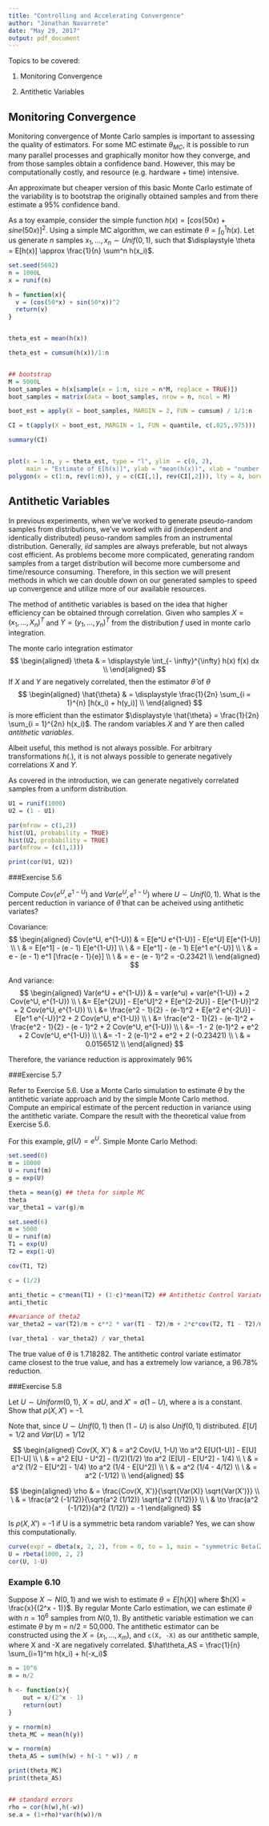 ```yaml
---
title: "Controlling and Accelerating Convergence"
author: "Jonathan Navarrete"
date: "May 29, 2017"
output: pdf_document
---
```




Topics to be covered:

1. Monitoring Convergence

2. Antithetic Variables



## Monitoring Convergence 


Monitoring convergence of Monte Carlo samples is important to assessing the quality of estimators. For some MC estimate $\theta_{MC}$, it is possible to run many parallel processes and graphically monitor how they converge, and from those samples obtain a confidence band. However, this may be computationally costly, and resource (e.g. hardware + time) intensive.

An approximate but cheaper version of this basic Monte Carlo estimate of the variability is to bootstrap the originally obtained samples and from there estimate a 95% confidence band.

As a toy example, consider the simple function $h(x) = [cos(50x) + sine(50x)]^2$. Using a simple MC algorithm, we can estimate $\theta = \int_0^1 h(x)$. Let us generate $n$ samples $x_1, ..., x_n \sim Unif(0,1)$, such that $\displaystyle \theta = E[h(x)] \approx \frac{1}{n} \sum^n h(x_i)$. 

```r
set.seed(5692)
n = 1000L
x = runif(n)

h = function(x){
  v = (cos(50*x) + sin(50*x))^2
  return(v)
}


theta_est = mean(h(x)) 

theta_est = cumsum(h(x))/1:n


## bootstrap
M = 5000L
boot_samples = h(x[sample(x = 1:n, size = n*M, replace = TRUE)])
boot_samples = matrix(data = boot_samples, nrow = n, ncol = M)

boot_est = apply(X = boot_samples, MARGIN = 2, FUN = cumsum) / 1/1:n

CI = t(apply(X = boot_est, MARGIN = 1, FUN = quantile, c(.025,.975)))

summary(CI)


plot(x = 1:n, y = theta_est, type = "l", ylim  = c(0, 2),
     main = "Estimate of E[h(x)]", ylab = "mean(h(x))", xlab = "number of samples")
polygon(x = c(1:n, rev(1:n)), y = c(CI[,1], rev(CI[,2])), lty = 4, border = "blue")


```




\newpage
\clearpage




## Antithetic Variables

In previous experiments, when we've worked to generate pseudo-random samples from distributions, we've worked with *iid* (independent and identically distributed) peuso-random samples from an instrumental distribution. Generally, *iid* samples are always preferable, but not always cost efficient. As problems become more complicated, generating random samples from a target distribution will become more cumbersome and time/resource consuming. Therefore, in this section we will present methods in which we can double down on our generated samples to speed up convergence and utilize more of our available resources.


The method of antithetic variables is based on the idea that higher efficiency can be obtained through correlation. Given who samples $X = (x_1, ..., X_n)^T$ and $Y = (y_1, ..., y_n)^T$ from the distribution $f$ used in monte carlo integration.  

The monte carlo integration estimator
$$
\begin{aligned}
\theta & = \displaystyle \int_{- \infty}^{\infty} h(x) f(x) dx \\
\end{aligned}
$$
If $X$ and $Y$ are negatively correlated, then the estimator $\hat{\theta}$ of $\theta$
$$
\begin{aligned}
\hat{\theta} & = \displaystyle \frac{1}{2n} \sum_{i = 1}^{n} [h(x_i) + h(y_i)] \\
\end{aligned}
$$
is more efficient than the estimator $\displaystyle \hat{\theta} = \frac{1}{2n} \sum_{i = 1}^{2n} h(x_i)$. The random variables $X$ and $Y$ are then called *antithetic variables*. 

Albeit useful, this method is not always possible. For arbitrary transformations $h(.)$, it is not always possible to generate negatively correlations $X$ and $Y$.

As covered in the introduction, we can generate negatively correlated samples from a uniform distribution.

```r
U1 = runif(1000)
U2 = (1 - U1)

par(mfrow = c(1,2))
hist(U1, probability = TRUE)
hist(U2, probability = TRUE)
par(mfrow = (c(1,1)))

print(cor(U1, U2))
```










###Exercise 5.6

Compute $Cov(e^U, e^{1-U})$ and $Var(e^U, e^{1-U})$ where $U \sim Unif(0,1)$. What is the percent reduction in variance of $\hat{\theta}$ that can be acheived using antithetic variates?


Covariance:
$$
\begin{aligned}
Cov(e^U, e^{1-U}) & = E[e^U e^{1-U}] - E[e^U] E[e^{1-U}] \\
\ & = E[e^1] - (e - 1) E[e^{1-U}] \\
\ & = E[e^1] - (e - 1) E[e^1 e^{-U}] \\
\ & = e - (e - 1) e^1 [\frac{e - 1}{e}] \\
\ & = e - (e - 1)^2 = -0.23421 \\
\end{aligned}
$$

And variance:
$$
\begin{aligned}
Var(e^U + e^{1-U}) & = var(e^u) + var(e^{1-U}) + 2 Cov(e^U, e^{1-U}) \\
\ &= E[e^{2U}] - E[e^U]^2 + E[e^{2-2U}] - E[e^{1-U}]^2 + 2 Cov(e^U, e^{1-U}) \\
\ &= \frac{e^2 - 1}{2} - (e-1)^2 + E[e^2 e^{-2U}] - E[e^1 e^{-U}]^2 + 2 Cov(e^U, e^{1-U}) \\
\ &= \frac{e^2 - 1}{2} - (e-1)^2 +  \frac{e^2 - 1}{2} - (e - 1)^2 + 2 Cov(e^U, e^{1-U}) \\
\ &= -1 - 2 (e-1)^2 + e^2 + 2 Cov(e^U, e^{1-U}) \\
\ &= -1 - 2 (e-1)^2 + e^2 + 2 (-0.23421) \\
\ & = 0.0156512 \\
\end{aligned}
$$


Therefore, the variance reduction is approximately 96%



###Exercise 5.7

Refer to Exercise 5.6. Use a Monte Carlo simulation to estimate $\theta$ by the
antithetic variate approach and by the simple Monte Carlo method. Compute
an empirical estimate of the percent reduction in variance using the antithetic
variate. Compare the result with the theoretical value from Exercise 5.6.

For this example, $g(U) = e^U$. Simple Monte Carlo Method:

```r
set.seed(6)
m = 10000
U = runif(m)
g = exp(U) 

theta = mean(g) ## theta for simple MC
theta
var_theta1 = var(g)/m

```



```r
set.seed(6)
m = 5000
U = runif(m)
T1 = exp(U)
T2 = exp(1-U)

cov(T1, T2)

c = (1/2)

anti_thetic = c*mean(T1) + (1-c)*mean(T2) ## Antithetic Control Variate
anti_thetic

##variance of theta2
var_theta2 = var(T2)/m + c**2 * var(T1 - T2)/m + 2*c*cov(T2, T1 - T2)/m

(var_theta1 - var_theta2) / var_theta1

```

The true value of $\theta$ is 1.718282. The antithetic control variate estimator came closest to the true value, and has a extremely low variance, a 96.78% reduction.





###Exercise 5.8


Let $U \sim Uniform(0,1)$, $X = aU$, and $X' = a(1 - U)$, where a is a constant.
Show that $\rho(X,X')$ = -1. 

Note that, since $U \sim Unif(0,1)$ then $(1-U)$ is also $Unif(0,1)$ distributed.
$E[U] = 1/2$ and $Var(U) = 1/12$

$$
\begin{aligned}
Cov(X, X') & = a^2 Cov(U, 1-U) \to a^2 E[U(1-U)] - E[U] E[1-U] \\
\ & = a^2 E[U - U^2] - (1/2)(1/2) \to a^2 (E[U] - E[U^2] - 1/4) \\
\ & = a^2 (1/2 - E[U^2] - 1/4) \to a^2 (1/4 - E[U^2]) \\
\ & = a^2 (1/4 - 4/12) \\
\ & = a^2 (-1/12) \\
\end{aligned}
$$

$$
\begin{aligned}
\rho & = \frac{Cov(X, X')}{\sqrt{Var(X)} \sqrt{Var(X')}} \\ 
\ & = \frac{a^2 (-1/12)}{\sqrt{a^2 (1/12)}  \sqrt{a^2 (1/12)}} \\
\ & \to \frac{a^2 (-1/12)}{a^2 (1/12)} = -1
\end{aligned}
$$

Is $\rho(X,X')$ = -1 if U is a symmetric beta random
variable? Yes, we can show this computationally.

```r
curve(expr = dbeta(x, 2, 2), from = 0, to = 1, main = "symmetric Beta(2,2)")
U = rbeta(1000, 2, 2)
cor(U, 1-U)
```










### Example 6.10

Suppose $X \sim N(0,1)$ and we wish to estimate $\theta = E[h(X)]$ where $h(X) = \frac{x}{(2^x - 1)}$. By regular Monte Carlo estimation, we can estimate $\theta$ with $n = 10^6$ samples from $N(0,1)$. By antithetic variable estimation we can estimate $\theta$ by m = n/2 = 50,000. The antithetic estimator can be constructed using the $X = (x_1, ..., x_m)$, and `c(X, -X)` as our antithetic sample, where X and -X are negatively correlated. 
$\hat\theta_AS = \frac{1}{n} \sum_{i=1}^m h(x_i) + h(-x_i)$



```r

n = 10^6
m = n/2

h <- function(x){
    out = x/(2^x - 1)
    return(out)
}

y = rnorm(n)
theta_MC = mean(h(y))

w = rnorm(m)
theta_AS = sum(h(w) + h(-1 * w)) / n

print(theta_MC)
print(theta_AS)


## standard errors
rho = cor(h(w),h(-w))
se.a = (1+rho)*var(h(w))/n


```

